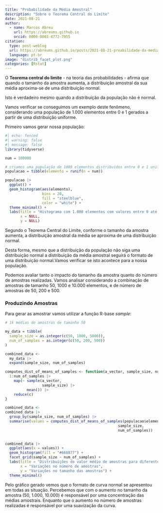 ```yaml
---
title: "Probabilidade da Média Amostral"
description: "Sobre o Teorema Central do Limite"
date: 2021-08-21
author: 
  - name: Marcos Abreu
    url: https://abreums.github.io
    orcid: 0000-0003-4772-7955
citation:
  type: post-weblog
  url: https://abreums.github.io/posts/2021-08-21-proabilidade-da-media-amostral/
  language: pt-br
image: "distrib_facet_plot.png"
categories: [Rstat]
---
```


O **Teorema central do limite** - na teoria das probabilidades - afirma que quando o tamanho da amostra aumenta, a distribuição amostral da sua média aproxima-se de uma distribuição normal.

Isto é verdadeiro mesmo quando a distribuição da população não é normal.

Vamos verificar se conseguimos um exemplo deste fenômeno, considerando uma população de 1.000 elementos entre 0 e 1 gerados a partir de uma distribuição uniforme.

Primeiro vamos gerar nossa população:

```r
#| echo: fenced
#| warning: false
#| message: false
library(tidyverse)

num = 100000

# criamos uma população de 1000 elementos distribuidos entre 0 e 1 uniformemente
populacao = tibble(elemento = runif(n = num))

populacao |> 
  ggplot() +
  geom_histogram(aes(elemento), 
                 bins = 20,
                 fill = "steelblue",
                 color = "white") +
  theme_minimal() +
  labs(title = "Histograma com 1.000 elementos com valores entre 0 até 1",
       x = NULL,
       y = NULL)

```

Segundo o Teorema Central do Limite, conforme o tamanho da amostra aumenta, a distribuição amostral da média se aproxima de uma distribuição normal.

Desta forma, mesmo que a distribuição da população não siga uma distribuição normal a distribuição da média amostral seguirá o formato de uma distribuição normal.Vamos verificar se isto acontece para a nossa população.

Podemos avaliar tanto o impacto do tamanho da amostra quanto do número de amostras realizadas. Vamos analisar considerando a combinação de amostras de tamanho 50, 1000 e 10.000 elementos, e de número de amostras de 50, 200 e 500.

### Produzindo Amostras

Para gerar as amostrar vamos utilizar a função R-base *sample*:

```r
# 1k médias de amostras de tamanho 50

my_data = tibble(
  sample_size = as.integer(c(50, 1000, 5000)),
  num_of_samples = as.integer(c(50, 200, 500))
)

combined_data <- 
  my_data |> 
  expand(sample_size, num_of_samples)

computes_dist_of_means_of_samples <- function(a_vector, sample_size, num_of_samples) {
  1:num_of_samples |> 
    map(~ sample(a_vector, 
                 sample_size) |> 
          mean()) |> 
    reduce(c) 
}

combined_data <- 
combined_data |> 
  group_by(sample_size, num_of_samples) |> 
  summarise(values = computes_dist_of_means_of_samples(populacao$elemento,
                                                    sample_size,
                                                    num_of_samples))
  

combined_data |> 
  ggplot(aes(x = values)) +
  geom_histogram(fill = "#668877") +
  facet_grid(sample_size ~ num_of_samples) +
  labs(title = "Distribuições do valor médio de amostras para diferentes tamanhos de amostras e diferentes números de amostras coletados",
       x = "Variações no número de amostras",
       y = "Variações no tamanho das amostras") +
  theme_minimal()

```

Pelo gráfico gerado vemos que o formato de curva normal se apresentou em todas as situação. Percebemos que com o aumento no tamanho da amostra (50, 1.000, 10.000) é responsável por uma concentração das médias amostrais. Enquanto que o aumento no número de amostras realizadas é responsável por uma suavização da curva.
